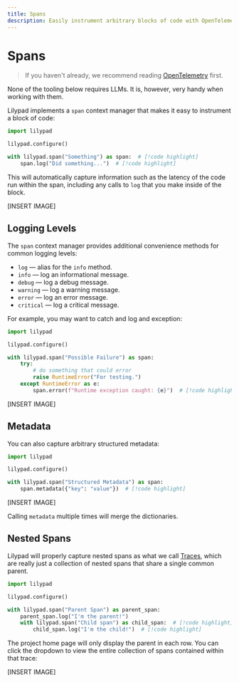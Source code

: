 ```yaml
---
title: Spans
description: Easily instrument arbitrary blocks of code with OpenTelemetry
---
```


# Spans

> If you haven't already, we recommend reading [OpenTelemetry](/docs/lilypad/observability/opentelemetry) first.&#x20;

<Success>
None of the tooling below requires LLMs. It is, however, very handy when working with them.
</Success>

Lilypad implements a `span` context manager that makes it easy to instrument a block of code:

```python
import lilypad

lilypad.configure()

with lilypad.span("Something") as span:  # [!code highlight]
    span.log("Did something...")  # [!code highlight]
```

This will automatically capture information such as the latency of the code run within the span, including any calls to `log` that you make inside of the block.

\[INSERT IMAGE]

## Logging Levels

The `span` context manager provides additional convenience methods for common logging levels:

* `log` — alias for the `info` method.
* `info` — log an informational message.
* `debug` — log a debug message.
* `warning` — log a warning message.
* `error` — log an error message.
* `critical` — log a critical message.

For example, you may want to catch and log and exception:

```python
import lilypad

lilypad.configure()

with lilypad.span("Possible Failure") as span:
    try:
        # do something that could error
        raise RuntimeError("For testing.")
    except RuntimeError as e:
        span.error(f"Runtime exception caught: {e}")  # [!code highlight]
```

\[INSERT IMAGE]

## Metadata

You can also capture arbitrary structured metadata:

```python
import lilypad

lilypad.configure()

with lilypad.span("Structured Metadata") as span:
    span.metadata({"key": "value"})  # [!code highlight]
```

[INSERT IMAGE]

Calling `metadata` multiple times will merge the dictionaries.

## Nested Spans

Lilypad will properly capture nested spans as what we call [Traces](/docs/lilypad/observability/traces), which are really just a collection of nested spans that share a single common parent.

```python
import lilypad

lilypad.configure()

with lilypad.span("Parent Span") as parent_span:
    parent_span.log("I'm the parent!")
    with lilypad.span("Child span") as child_span:  # [!code highlight]
        child_span.log("I'm the child!")  # [!code highlight]
```

The project home page will only display the parent in each row. You can click the dropdown to view the entire collection of spans contained within that trace:

\[INSERT IMAGE]